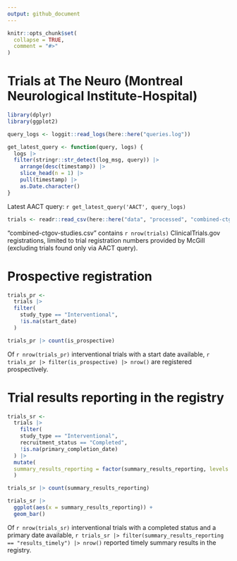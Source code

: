 ```yaml
---
output: github_document
---
```


<!-- README.md is generated from README.Rmd. Please edit that file -->

```r
knitr::opts_chunk$set(
  collapse = TRUE,
  comment = "#>"
)
```

# Trials at The Neuro (Montreal Neurological Institute-Hospital)

```r

library(dplyr)
library(ggplot2)

query_logs <- loggit::read_logs(here::here("queries.log"))

get_latest_query <- function(query, logs) {
  logs |> 
  filter(stringr::str_detect(log_msg, query)) |> 
    arrange(desc(timestamp)) |> 
    slice_head(n = 1) |> 
    pull(timestamp) |> 
    as.Date.character()
}
```

Latest AACT query: `r get_latest_query('AACT', query_logs)`

```r
trials <- readr::read_csv(here::here("data", "processed", "combined-ctgov-studies.csv"))
```

"combined-ctgov-studies.csv" contains `r nrow(trials)` ClinicalTrials.gov registrations, limited to trial registration numbers provided by McGill (excluding trials found only via AACT query).

# Prospective registration

```r
trials_pr <-
  trials |> 
  filter(
    study_type == "Interventional",
    !is.na(start_date)
  )

trials_pr |> count(is_prospective)
```

Of `r nrow(trials_pr)` interventional trials with a start date available, `r trials_pr |> filter(is_prospective) |> nrow()` are registered prospectively.

# Trial results reporting in the registry
```r
trials_sr <-
  trials |> 
    filter(
    study_type == "Interventional",
    recruitment_status == "Completed",
    !is.na(primary_completion_date)
  ) |> 
  mutate(
  summary_results_reporting = factor(summary_results_reporting, levels = c("results_timely", "results_due_late", "results_due_missing", "results_not_due"))
  )

trials_sr |> count(summary_results_reporting)

trials_sr |> 
  ggplot(aes(x = summary_results_reporting)) +
  geom_bar()
```

Of `r nrow(trials_sr)` interventional trials with a completed status and a primary date available, `r trials_sr |> filter(summary_results_reporting == "results_timely") |> nrow()` reported timely summary results in the registry.
